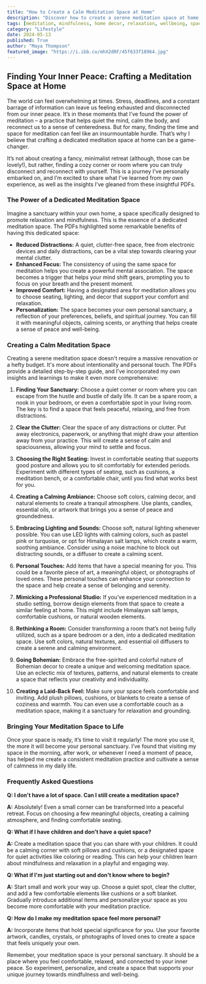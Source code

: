 ```yaml
---
title: "How to Create a Calm Meditation Space at Home"
description: "Discover how to create a serene meditation space at home, even with limited space. This guide offers practical tips for choosing the right location, clearing clutter, and incorporating calming elements to enhance your mindfulness practice."
tags: [meditation, mindfulness, home decor, relaxation, wellbeing, space design, inner peace, stress relief, zen, sanctuary]
category: "Lifestyle"
date: 2024-05-13
published: True
author: "Maya Thompson"
featured_image: "https://i.ibb.co/mhX2dRF/45f633f18964.jpg"
---
```


## Finding Your Inner Peace: Crafting a Meditation Space at Home

The world can feel overwhelming at times.  Stress, deadlines, and a constant barrage of information can leave us feeling exhausted and disconnected from our inner peace. It’s in these moments that I’ve found the power of meditation – a practice that helps quiet the mind, calm the body, and reconnect us to a sense of centeredness. But for many, finding the time and space for meditation can feel like an insurmountable hurdle. That’s why I believe that crafting a dedicated meditation space at home can be a game-changer. 

It’s not about creating a fancy, minimalist retreat (although, those can be lovely!), but rather, finding a cozy corner or room where you can truly disconnect and reconnect with yourself.  This is a journey I’ve personally embarked on, and I’m excited to share what I’ve learned from my own experience, as well as the insights I’ve gleaned from these insightful PDFs.

### The Power of a Dedicated Meditation Space

Imagine a sanctuary within your own home, a space specifically designed to promote relaxation and mindfulness. This is the essence of a dedicated meditation space.  The PDFs highlighted some remarkable benefits of having this dedicated space:

- **Reduced Distractions:**  A quiet, clutter-free space, free from electronic devices and daily distractions,  can be a vital step towards clearing your mental clutter. 
- **Enhanced Focus:**  The consistency of using the same space for meditation helps you create a powerful mental association.  The space becomes a trigger that helps your mind shift gears, prompting you to focus on your breath and the present moment.
- **Improved Comfort:** Having a designated area for meditation allows you to choose seating, lighting, and decor that support your comfort and relaxation. 
- **Personalization:**  The space becomes your own personal sanctuary, a reflection of your preferences, beliefs, and spiritual journey. You can fill it with meaningful objects, calming scents, or anything that helps create a sense of peace and well-being.

### Creating a Calm Meditation Space

Creating a serene meditation space doesn't require a massive renovation or a hefty budget. It's more about intentionality and personal touch. The PDFs provide a detailed step-by-step guide, and I’ve incorporated my own insights and learnings to make it even more comprehensive:

1. **Finding Your Sanctuary:** Choose a quiet corner or room where you can escape from the hustle and bustle of daily life.  It can be a spare room, a nook in your bedroom, or even a comfortable spot in your living room.  The key is to find a space that feels peaceful, relaxing, and free from distractions.

2. **Clear the Clutter:**  Clear the space of any distractions or clutter. Put away electronics, paperwork, or anything that might draw your attention away from your practice.  This will create a sense of calm and spaciousness, allowing your mind to settle and focus.

3. **Choosing the Right Seating:**  Invest in comfortable seating that supports good posture and allows you to sit comfortably for extended periods. Experiment with different types of seating, such as cushions, a meditation bench, or a comfortable chair, until you find what works best for you.

4. **Creating a Calming Ambiance:**  Choose soft colors, calming decor, and natural elements to create a tranquil atmosphere.  Use plants, candles, essential oils, or artwork that brings you a sense of peace and groundedness.

5. **Embracing Lighting and Sounds:**  Choose soft, natural lighting whenever possible. You can use LED lights with calming colors, such as pastel pink or turquoise, or opt for Himalayan salt lamps, which create a warm, soothing ambiance.  Consider using a noise machine to block out distracting sounds, or a diffuser to create a calming scent.

6. **Personal Touches:**  Add items that have a special meaning for you. This could be a favorite piece of art, a meaningful object, or photographs of loved ones. These personal touches can enhance your connection to the space and help create a sense of belonging and serenity.

7. **Mimicking a Professional Studio:** If you’ve experienced meditation in a studio setting, borrow design elements from that space to create a similar feeling at home.  This might include Himalayan salt lamps, comfortable cushions, or natural wooden elements.

8. **Rethinking a Room:**  Consider transforming a room that’s not being fully utilized, such as a spare bedroom or a den, into a dedicated meditation space.  Use soft colors, natural textures, and essential oil diffusers to create a serene and calming environment.

9. **Going Bohemian:**  Embrace the free-spirited and colorful nature of Bohemian decor to create a unique and welcoming meditation space. Use an eclectic mix of textures, patterns, and natural elements to create a space that reflects your creativity and individuality. 

10. **Creating a Laid-Back Feel:**  Make sure your space feels comfortable and inviting.  Add plush pillows, cushions, or blankets to create a sense of coziness and warmth. You can even use a comfortable couch as a meditation space, making it a sanctuary for relaxation and grounding.

### Bringing Your Meditation Space to Life

Once your space is ready, it’s time to visit it regularly! The more you use it, the more it will become your personal sanctuary.  I’ve found that visiting my space in the morning, after work, or whenever I need a moment of peace, has helped me create a consistent meditation practice and cultivate a sense of calmness in my daily life. 

### Frequently Asked Questions

**Q: I don't have a lot of space. Can I still create a meditation space?**

**A:** Absolutely!  Even a small corner can be transformed into a peaceful retreat.  Focus on choosing a few meaningful objects, creating a calming atmosphere, and finding comfortable seating. 

**Q: What if I have children and don't have a quiet space?**

**A:**  Create a meditation space that you can share with your children.  It could be a calming corner with soft pillows and cushions, or a designated space for quiet activities like coloring or reading.  This can help your children learn about mindfulness and relaxation in a playful and engaging way.

**Q: What if I'm just starting out and don't know where to begin?**

**A:**  Start small and work your way up.  Choose a quiet spot, clear the clutter, and add a few comfortable elements like cushions or a soft blanket.  Gradually introduce additional items and personalize your space as you become more comfortable with your meditation practice.

**Q: How do I make my meditation space feel more personal?**

**A:**  Incorporate items that hold special significance for you.  Use your favorite artwork, candles, crystals, or photographs of loved ones to create a space that feels uniquely your own. 

Remember, your meditation space is your personal sanctuary.  It should be a place where you feel comfortable, relaxed, and connected to your inner peace.  So experiment, personalize, and create a space that supports your unique journey towards mindfulness and well-being.
